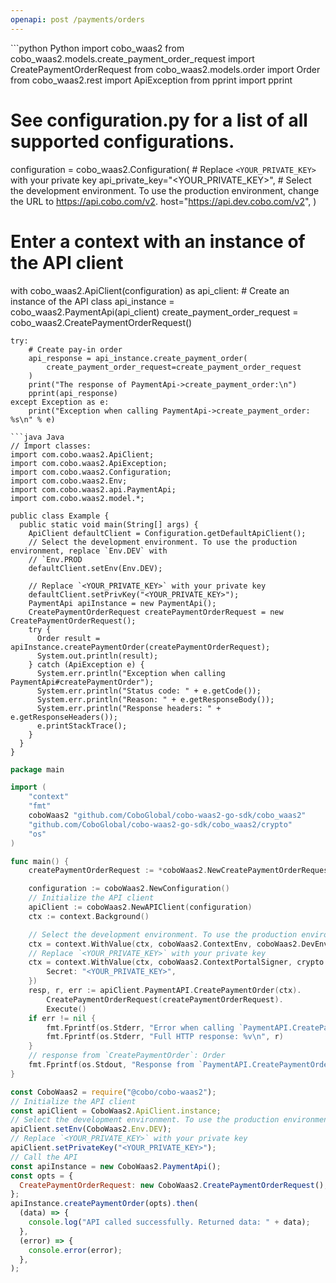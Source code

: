 ```yaml
---
openapi: post /payments/orders
---
```


<RequestExample>
```python Python
import cobo_waas2
from cobo_waas2.models.create_payment_order_request import CreatePaymentOrderRequest
from cobo_waas2.models.order import Order
from cobo_waas2.rest import ApiException
from pprint import pprint

# See configuration.py for a list of all supported configurations.
configuration = cobo_waas2.Configuration(
    # Replace `<YOUR_PRIVATE_KEY>` with your private key
    api_private_key="<YOUR_PRIVATE_KEY>",
    # Select the development environment. To use the production environment, change the URL to https://api.cobo.com/v2.
    host="https://api.dev.cobo.com/v2",
)
# Enter a context with an instance of the API client
with cobo_waas2.ApiClient(configuration) as api_client:
    # Create an instance of the API class
    api_instance = cobo_waas2.PaymentApi(api_client)
    create_payment_order_request = cobo_waas2.CreatePaymentOrderRequest()

    try:
        # Create pay-in order
        api_response = api_instance.create_payment_order(
            create_payment_order_request=create_payment_order_request
        )
        print("The response of PaymentApi->create_payment_order:\n")
        pprint(api_response)
    except Exception as e:
        print("Exception when calling PaymentApi->create_payment_order: %s\n" % e)

```
```java Java
// Import classes:
import com.cobo.waas2.ApiClient;
import com.cobo.waas2.ApiException;
import com.cobo.waas2.Configuration;
import com.cobo.waas2.Env;
import com.cobo.waas2.api.PaymentApi;
import com.cobo.waas2.model.*;

public class Example {
  public static void main(String[] args) {
    ApiClient defaultClient = Configuration.getDefaultApiClient();
    // Select the development environment. To use the production environment, replace `Env.DEV` with
    // `Env.PROD
    defaultClient.setEnv(Env.DEV);

    // Replace `<YOUR_PRIVATE_KEY>` with your private key
    defaultClient.setPrivKey("<YOUR_PRIVATE_KEY>");
    PaymentApi apiInstance = new PaymentApi();
    CreatePaymentOrderRequest createPaymentOrderRequest = new CreatePaymentOrderRequest();
    try {
      Order result = apiInstance.createPaymentOrder(createPaymentOrderRequest);
      System.out.println(result);
    } catch (ApiException e) {
      System.err.println("Exception when calling PaymentApi#createPaymentOrder");
      System.err.println("Status code: " + e.getCode());
      System.err.println("Reason: " + e.getResponseBody());
      System.err.println("Response headers: " + e.getResponseHeaders());
      e.printStackTrace();
    }
  }
}

```
```go Go
package main

import (
	"context"
	"fmt"
	coboWaas2 "github.com/CoboGlobal/cobo-waas2-go-sdk/cobo_waas2"
	"github.com/CoboGlobal/cobo-waas2-go-sdk/cobo_waas2/crypto"
	"os"
)

func main() {
	createPaymentOrderRequest := *coboWaas2.NewCreatePaymentOrderRequest("1001", "ETH_USDT", "100.00", "2.00", "P20240201001")

	configuration := coboWaas2.NewConfiguration()
	// Initialize the API client
	apiClient := coboWaas2.NewAPIClient(configuration)
	ctx := context.Background()

	// Select the development environment. To use the production environment, replace coboWaas2.DevEnv with coboWaas2.ProdEnv
	ctx = context.WithValue(ctx, coboWaas2.ContextEnv, coboWaas2.DevEnv)
	// Replace `<YOUR_PRIVATE_KEY>` with your private key
	ctx = context.WithValue(ctx, coboWaas2.ContextPortalSigner, crypto.Ed25519Signer{
		Secret: "<YOUR_PRIVATE_KEY>",
	})
	resp, r, err := apiClient.PaymentAPI.CreatePaymentOrder(ctx).
		CreatePaymentOrderRequest(createPaymentOrderRequest).
		Execute()
	if err != nil {
		fmt.Fprintf(os.Stderr, "Error when calling `PaymentAPI.CreatePaymentOrder``: %v\n", err)
		fmt.Fprintf(os.Stderr, "Full HTTP response: %v\n", r)
	}
	// response from `CreatePaymentOrder`: Order
	fmt.Fprintf(os.Stdout, "Response from `PaymentAPI.CreatePaymentOrder`: %v\n", resp)
}

```
```javascript JavaScript
const CoboWaas2 = require("@cobo/cobo-waas2");
// Initialize the API client
const apiClient = CoboWaas2.ApiClient.instance;
// Select the development environment. To use the production environment, replace `Env.DEV` with `Env.PROD`
apiClient.setEnv(CoboWaas2.Env.DEV);
// Replace `<YOUR_PRIVATE_KEY>` with your private key
apiClient.setPrivateKey("<YOUR_PRIVATE_KEY>");
// Call the API
const apiInstance = new CoboWaas2.PaymentApi();
const opts = {
  CreatePaymentOrderRequest: new CoboWaas2.CreatePaymentOrderRequest(),
};
apiInstance.createPaymentOrder(opts).then(
  (data) => {
    console.log("API called successfully. Returned data: " + data);
  },
  (error) => {
    console.error(error);
  },
);

```
</RequestExample>